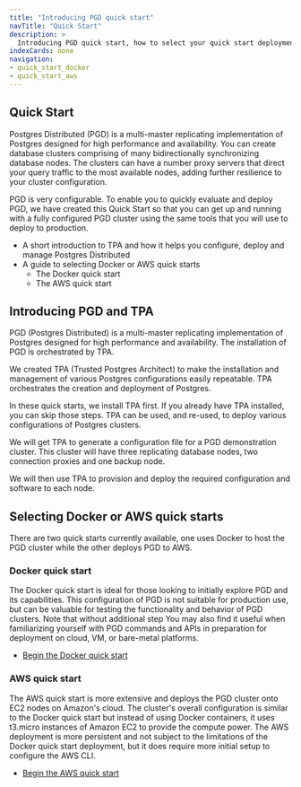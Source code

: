 ```yaml
---
title: "Introducing PGD quick start"
navTitle: "Quick Start"
description: >
  Introducing PGD quick start, how to select your quick start deployment and what to expect from the experience.
indexCards: none
navigation:
- quick_start_docker
- quick_start_aws
---
```


## Quick Start

Postgres Distributed (PGD) is a multi-master replicating implementation of Postgres designed for high performance and availability. You can create database clusters comprising of many bidirectionally synchronizing database nodes. The clusters can have a number proxy servers that direct your query traffic to the most available nodes, adding further resilience to your cluster configuration.
 
PGD is very configurable. To enable you to quickly evaluate and deploy PGD, we have created this Quick Start so that you can get up and running with a fully configured PGD cluster using the same tools that you will use to deploy to production. 

* A short introduction to TPA and how it helps you configure, deploy and manage Postgres Distributed
* A guide to selecting Docker or AWS quick starts
  * The Docker quick start 
  * The AWS quick start


## Introducing PGD and TPA

PGD (Postgres Distributed) is a multi-master replicating implementation of Postgres designed for high performance and availability. The installation of PGD is orchestrated by TPA. 

We created TPA (Trusted Postgres Architect) to make the installation and management of various Postgres configurations easily repeatable. TPA orchestrates the creation and deployment of Postgres. 

In these quick starts, we install TPA first. If you already have TPA installed, you can skip those steps. TPA can be used, and re-used, to deploy various configurations of Postgres clusters.

We will get TPA to generate a configuration file for a PGD demonstration cluster. This cluster will have three replicating database nodes, two connection proxies and one backup node. 

We will then use TPA to provision and deploy the required configuration and software to each node.

## Selecting Docker or AWS quick starts

There are two quick starts currently available, one uses Docker to host the PGD cluster while the other deploys PGD to AWS. 

### Docker quick start

The Docker quick start is ideal for those looking to initially explore PGD and its capabilities. This configuration of PGD is not suitable for production use, but can be valuable for testing the functionality and behavior of PGD clusters. Note that without additional step You may also find it useful when familiarizing yourself with PGD commands and APIs in preparation for deployment on cloud, VM, or bare-metal platforms. 

* [Begin the Docker quick start](quick_start_docker)

### AWS quick start

The AWS quick start is more extensive and deploys the PGD cluster onto EC2 nodes on Amazon's cloud. The cluster's overall configuration is similar to the Docker quick start but instead of using Docker containers, it uses t3.micro instances of Amazon EC2 to provide the compute power. The AWS deployment is more persistent and not subject to the limitations of the Docker quick start deployment, but it does require more initial setup to configure the AWS CLI.

* [Begin the AWS quick start](quick_start_aws)
